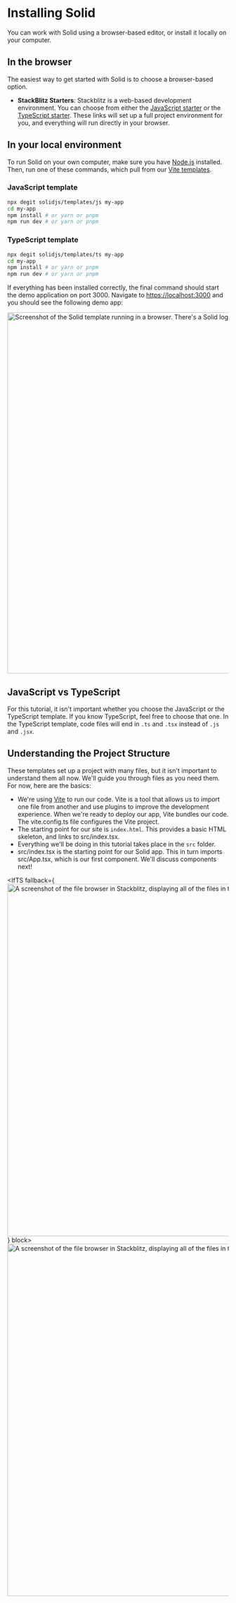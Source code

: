 
# Installing Solid

You can work with Solid using a browser-based editor, or install it locally on your computer.

## In the browser

The easiest way to get started with Solid is to choose a browser-based option.

- **StackBlitz Starters**: Stackblitz is a web-based development environment. You can choose from either the [JavaScript starter](https://stackblitz.com/github/solidjs/templates/tree/master/js) or the [TypeScript starter](https://stackblitz.com/github/solidjs/templates/tree/master/ts). These links will set up a full project environment for you, and everything will run directly in your browser.

## In your local environment

To run Solid on your own computer, make sure you have [Node.js](https://nodejs.org) installed.
Then, run one of these commands, which pull from our [Vite templates](https://github.com/solidjs/templates).

### JavaScript template

```bash
npx degit solidjs/templates/js my-app
cd my-app
npm install # or yarn or pnpm
npm run dev # or yarn or pnpm
```

### TypeScript template

```bash
npx degit solidjs/templates/ts my-app
cd my-app
npm install # or yarn or pnpm
npm run dev # or yarn or pnpm
```

If everything has been installed correctly, the final command should start the demo application on port 3000. Navigate to [https://localhost:3000](https://localhost:3000) and you should see the following demo app:

<img
  src="/images/tutorial/solid-start-app.png"
  alt="Screenshot of the Solid template running in a browser. There's a Solid logo rotating."
  width="820"
/>

## JavaScript vs TypeScript

For this tutorial, it isn't important whether you choose the JavaScript or the TypeScript template. If you know TypeScript, feel free to choose that one. In the TypeScript template, code files will end in `.ts` and `.tsx` instead of `.js` and `.jsx`.

## Understanding the Project Structure

<div class="flex gap-2">

  <div>

These templates set up a project with many files, but it isn't important to understand them all now. We'll guide you through files as you need them.
For now, here are the basics:

- We're using [Vite](https://vitejs.dev/) to run our code. Vite is a tool that allows us to import one file from another and use plugins to improve the development experience. When we're ready to deploy our app, Vite bundles our code. 
The <IfTS code fallback="vite.config.js">vite.config.ts</IfTS> file configures the Vite project.
- The starting point for our site is `index.html`. This provides a basic HTML skeleton, and links to <IfTS code fallback="src/index.jsx">src/index.tsx</IfTS>.
- Everything we'll be doing in this tutorial takes place in the `src` folder.
- <IfTS code fallback="src/index.jsx">src/index.tsx</IfTS> is the starting point for our Solid app. 
This in turn imports <IfTS code fallback="src/App.jsx">src/App.tsx</IfTS>, which is our first component. We'll discuss components next!

</div>

  <IfTS fallback={<img
      src="/images/tutorial/template-files-js.png"
      alt="A screenshot of the file browser in Stackblitz, displaying all of the files in the template"
      width="800"/>
    } block>
    <img
    src="/images/tutorial/template-files-ts.png"
    alt="A screenshot of the file browser in Stackblitz, displaying all of the files in the TypeScript template."
    width="800"/>
  </IfTS>
</div>
